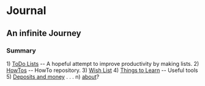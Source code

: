 = <My> Journal =
== An infinite Journey ==
===Summary===
1) [[todo|ToDo Lists]] -- A hopeful attempt to improve productivity by making lists.
2) [[howto|HowTos]] -- HowTo repository.
3) [[Wishlist|Wish List]]
4) [[learning|Things to Learn]] -- Useful tools
5) [[money|Deposits and money]]
.
.
.
n) [[about]]?

